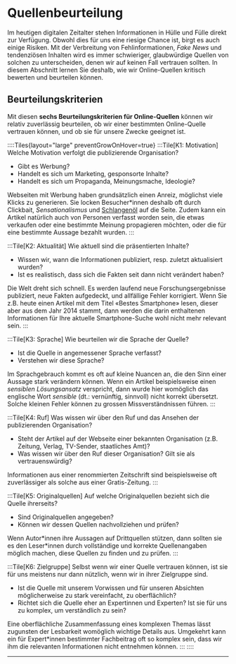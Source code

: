 # Quellenbeurteilung
Im heutigen digitalen Zeitalter stehen Informationen in Hülle und Fülle direkt zur Verfügung. Obwohl dies für uns eine riesige Chance ist, birgt es auch einige Risiken. Mit der Verbreitung von Fehlinformationen, _Fake News_ und tendenziösen Inhalten wird es immer schwieriger, glaubwürdige Quellen von solchen zu unterscheiden, denen wir auf keinen Fall vertrauen sollten. In diesem Abschnitt lernen Sie deshalb, wie wir Online-Quellen kritisch bewerten und beurteilen können.

## Beurteilungskriterien
Mit diesen **sechs Beurteilungskriterien für Online-Quellen** können wir relativ zuverlässig beurteilen, ob wir einer bestimmten Online-Quelle vertrauen können, und ob sie für unsere Zwecke geeignet ist.

::::Tiles{layout="large" preventGrowOnHover=true}
:::Tile[K1: Motivation]
Welche Motivation verfolgt die publizierende Organisation?
- Gibt es Werbung?
- Handelt es sich um Marketing, gesponsorte Inhalte?
- Handelt es sich um Propaganda, Meinungsmache, Ideologie?

Webseiten mit Werbung haben grundsätzlich einen Anreiz, möglichst viele Klicks zu generieren. Sie locken Besucher*innen deshalb oft durch Clickbait, _Sensationalismus_ und [Schlangenöl](https://de.wikipedia.org/wiki/Schlangen%C3%B6l) auf die Seite. Zudem kann ein Artikel natürlich auch von Personen verfasst worden sein, die etwas verkaufen oder eine bestimmte Meinung propagieren möchten, oder die für eine bestimmte Aussage bezahlt wurden.
:::

:::Tile[K2: Aktualität]
Wie aktuell sind die präsentierten Inhalte?
- Wissen wir, wann die Informationen publiziert, resp. zuletzt aktualisiert wurden?
- Ist es realistisch, dass sich die Fakten seit dann nicht verändert haben?

Die Welt dreht sich schnell. Es werden laufend neue Forschungsergebnisse publiziert, neue Fakten aufgedeckt, und allfällige Fehler korrigiert. Wenn Sie z.B. heute einen Artikel mit dem Titel «Bestes Smartphone» lesen, dieser aber aus dem Jahr 2014 stammt, dann werden die darin enthaltenen Informationen für Ihre aktuelle Smartphone-Suche wohl nicht mehr relevant sein.
:::

:::Tile[K3: Sprache]
Wie beurteilen wir die Sprache der Quelle?
- Ist die Quelle in angemessener Sprache verfasst?
- Verstehen wir diese Sprache?

Im Sprachgebrauch kommt es oft auf kleine Nuancen an, die den Sinn einer Aussage stark verändern können. Wenn ein Artikel beispielsweise einen _sensiblen Lösungsansatz_ verspricht, dann wurde hier womöglich das englische Wort _sensible_ (dt.: vernünftig, sinnvoll) nicht korrekt übersetzt. Solche kleinen Fehler können zu grossen Missverständnissen führen.
:::

:::Tile[K4: Ruf]
Was wissen wir über den Ruf und das Ansehen der publizierenden Organisation?
- Steht der Artikel auf der Webseite einer bekannten Organisation (z.B. Zeitung, Verlag, TV-Sender, staatliches Amt)?
- Was wissen wir über den Ruf dieser Organisation? Gilt sie als vertrauenswürdig?

Informationen aus einer renommierten Zeitschrift sind beispielsweise oft zuverlässiger als solche aus einer Gratis-Zeitung.
:::

:::Tile[K5: Originalquellen]
Auf welche Originalquellen bezieht sich die Quelle ihrerseits?
- Sind Originalquellen angegeben?
- Können wir dessen Quellen nachvollziehen und prüfen?

Wenn Autor\*innen ihre Aussagen auf Drittquellen stützen, dann sollten sie es den Leser\*innen durch vollständige und korrekte Quellenangaben möglich machen, diese Quellen zu finden und zu prüfen.
:::

:::Tile[K6: Zielgruppe]
Selbst wenn wir einer Quelle vertrauen können, ist sie für uns meistens nur dann nützlich, wenn wir in ihrer Zielgruppe sind.
- Ist die Quelle mit unserem Vorwissen und für unseren Absichten möglicherweise zu stark vereinfacht, zu oberflächlich?
- Richtet sich die Quelle eher an Expertinnen und Experten? Ist sie für uns zu komplex, um verständlich zu sein?

Eine oberflächliche Zusammenfassung eines komplexen Themas lässt zugunsten der Lesbarkeit womöglich wichtige Details aus. Umgekehrt kann ein für Expert*innen bestimmter Fachbeitrag oft so komplex sein, dass wir ihm die relevanten Informationen nicht entnehmen können.
:::
::::

---
